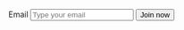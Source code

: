 <Form d="grid" col="1|auto auto" gap="2" w="full|auto">
  <VisuallyHidden>
    <Label htmlFor="hero-05-email">Email</Label>
  </VisuallyHidden>
  <Input
    type="email"
    id="hero-05-email"
    name="email"
    placeholder="Type your email"
    variant="lg"
  />
  <Button type="submit" variant="primary lg">
    Join now
  </Button>
</Form>
